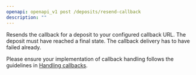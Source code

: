 ```yaml
---
openapi: openapi_v1 post /deposits/resend-callback
description: ""
---
```


Resends the callback for a deposit to your configured callback URL. The deposit must have reached a final state. The callback delivery has to have failed already.

<Info>Please ensure your implementation of callback handling follows the guidelines in [Handling callbacks](/implementation#handling-callbacks).</Info>